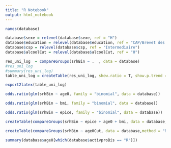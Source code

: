 ```yaml
---
title: "R Notebook"
output: html_notebook
---
```

```r
names(database)
```


```r
database$sexe = relevel(database$sexe, ref = "H")
database$education = relevel(database$education, ref = "CAP/Brevet des collèges")
database$csp = relevel(database$csp, ref = "Intermediaire")
database$alcoolCut = relevel(database$alcoolCut, ref = "0")
```



```r
res_uni_log  = compareGroups(srhBin ~ .  , data = database)
#res_uni_log
#summary(res_uni_log)
table_uni_log = createTable(res_uni_log, show.ratio = T, show.p.trend = F, show.p.overall = F)
```




```r
export2latex(table_uni_log)
```


```r
odds.ratio(glm(srhBin ~ age0, family = "binomial", data = database))
```

```r
odds.ratio(glm(srhBin ~ bmi, family = "binomial", data = database))
```

```r
odds.ratio(glm(srhBin ~ epice, family = "binomial", data = database))
```


```r
createTable(compareGroups(srhBin ~ epice + age0 + bmi, data = database,method = "NA" ), show.ratio = T, show.p.trend = T, show.p.overall = F)
```




```r
createTable(compareGroups(srhBin ~ age0Cut, data = database,method = "NA" ), show.ratio = T, show.p.trend = T, show.p.overall = F)
```

```r
summary(database$age0[which(database$activproBis == "R")])
```
```r

```

